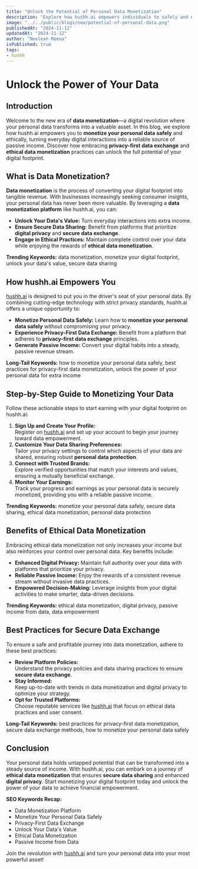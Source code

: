 ```yaml
---
title: "Unlock the Potential of Personal Data Monetization"
description: "Explore how hushh.ai empowers individuals to safely and ethically monetize their personal data while ensuring privacy and control."
image: "../../public/blogs/new/potential-of-personal-data.png"
publishedAt: "2024-11-12"
updatedAt: "2024-11-12"
author: "Neelesh Meena"
isPublished: true
tags:
- hushh
---
```


# Unlock the Power of Your Data

## Introduction

Welcome to the new era of **data monetization**—a digital revolution where your personal data transforms into a valuable asset. In this blog, we explore how hushh.ai empowers you to **monetize your personal data safely** and ethically, turning everyday digital interactions into a reliable source of passive income. Discover how embracing **privacy-first data exchange** and **ethical data monetization** practices can unlock the full potential of your digital footprint.

## What is Data Monetization?

**Data monetization** is the process of converting your digital footprint into tangible revenue. With businesses increasingly seeking consumer insights, your personal data has never been more valuable. By leveraging a **data monetization platform** like hushh.ai, you can:

- **Unlock Your Data's Value:** Turn everyday interactions into extra income.
- **Ensure Secure Data Sharing:** Benefit from platforms that prioritize **digital privacy** and **secure data exchange**.
- **Engage in Ethical Practices:** Maintain complete control over your data while enjoying the rewards of **ethical data monetization**.

**Trending Keywords:** data monetization, monetize your digital footprint, unlock your data's value, secure data sharing

## How hushh.ai Empowers You

[hushh.ai](https://hushh.ai) is designed to put you in the driver's seat of your personal data. By combining cutting-edge technology with strict privacy standards, hushh.ai offers a unique opportunity to:

- **Monetize Personal Data Safely:** Learn how to **monetize your personal data safely** without compromising your privacy.
- **Experience Privacy-First Data Exchange:** Benefit from a platform that adheres to **privacy-first data exchange** principles.
- **Generate Passive Income:** Convert your digital habits into a steady, passive revenue stream.

**Long-Tail Keywords:** how to monetize your personal data safely, best practices for privacy-first data monetization, unlock the power of your personal data for extra income

## Step-by-Step Guide to Monetizing Your Data

Follow these actionable steps to start earning with your digital footprint on hushh.ai:

1. **Sign Up and Create Your Profile:**  
   Register on [hushh.ai](https://hushh.ai) and set up your account to begin your journey toward data empowerment.
2. **Customize Your Data Sharing Preferences:**  
   Tailor your privacy settings to control which aspects of your data are shared, ensuring robust **personal data protection**.
3. **Connect with Trusted Brands:**  
   Explore verified opportunities that match your interests and values, ensuring a mutually beneficial exchange.
4. **Monitor Your Earnings:**  
   Track your progress and earnings as your personal data is securely monetized, providing you with a reliable passive income.

**Trending Keywords:** monetize your personal data safely, secure data sharing, ethical data monetization, personal data protection

## Benefits of Ethical Data Monetization

Embracing ethical data monetization not only increases your income but also reinforces your control over personal data. Key benefits include:

- **Enhanced Digital Privacy:** Maintain full authority over your data with platforms that prioritize your privacy.
- **Reliable Passive Income:** Enjoy the rewards of a consistent revenue stream without invasive data practices.
- **Empowered Decision-Making:** Leverage insights from your digital activities to make smarter, data-driven decisions.

**Trending Keywords:** ethical data monetization, digital privacy, passive income from data, data empowerment

## Best Practices for Secure Data Exchange

To ensure a safe and profitable journey into data monetization, adhere to these best practices:

- **Review Platform Policies:**  
  Understand the privacy policies and data sharing practices to ensure **secure data exchange**.
- **Stay Informed:**  
  Keep up-to-date with trends in data monetization and digital privacy to optimize your strategy.
- **Opt for Trusted Platforms:**  
  Choose reputable services like [hushh.ai](https://hushh.ai) that focus on ethical data practices and user consent.

**Long-Tail Keywords:** best practices for privacy-first data monetization, secure data exchange methods, how to monetize your personal data safely

## Conclusion

Your personal data holds untapped potential that can be transformed into a steady source of income. With hushh.ai, you can embark on a journey of **ethical data monetization** that ensures **secure data sharing** and enhanced **digital privacy**. Start monetizing your digital footprint today and unlock the power of your data to achieve financial empowerment.

**SEO Keywords Recap:**  
- Data Monetization Platform  
- Monetize Your Personal Data Safely  
- Privacy-First Data Exchange  
- Unlock Your Data's Value  
- Ethical Data Monetization  
- Passive Income from Data

Join the revolution with [hushh.ai](https://hushh.ai) and turn your personal data into your most powerful asset!
